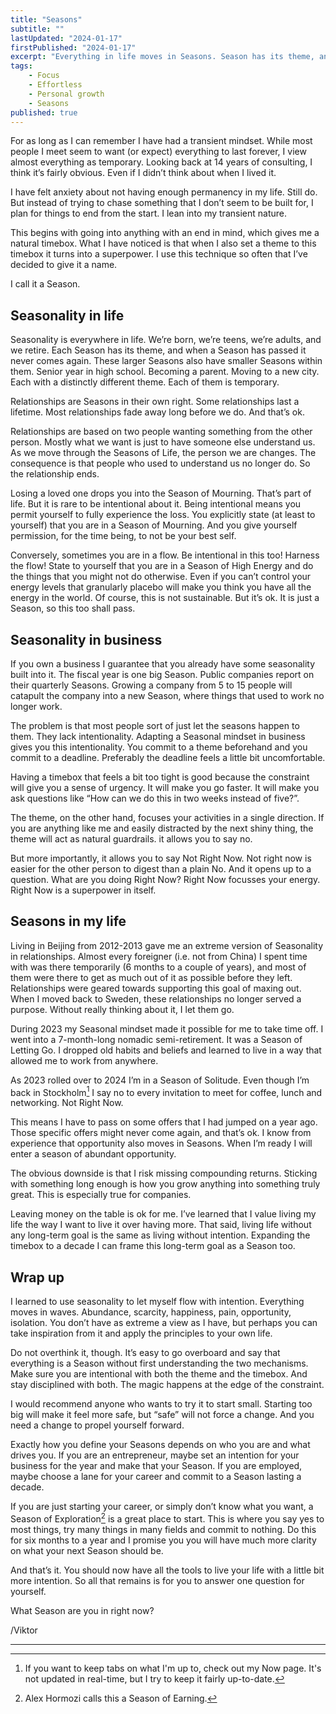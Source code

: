 ```yaml
---
title: "Seasons"
subtitle: ""
lastUpdated: "2024-01-17"
firstPublished: "2024-01-17"
excerpt: "Everything in life moves in Seasons. Season has its theme, and when a Season has passed it never comes again. Use fact in all areas of life to give yourself superpowers"
tags:
    - Focus
    - Effortless
    - Personal growth
    - Seasons
published: true
---
```



For as long as I can remember I have had a transient mindset. While most people I meet seem to want (or expect) everything to last forever, I view almost everything as temporary. Looking back at 14 years of consulting, I think it’s fairly obvious. Even if I didn’t think about when I lived it.

I have felt anxiety about not having enough permanency in my life. Still do. But instead of trying to chase something that I don’t seem to be built for, I plan for things to end from the start. I lean into my transient nature.

This begins with going into anything with an end in mind, which gives me a natural timebox. What I have noticed is that when I also set a theme to this timebox it turns into a superpower. I use this technique so often that I’ve decided to give it a name.

I call it a Season.

## Seasonality in life

Seasonality is everywhere in life. We’re born, we’re teens, we’re adults, and we retire. Each Season has its theme, and when a Season has passed it never comes again. These larger Seasons also have smaller Seasons within them. Senior year in high school. Becoming a parent. Moving to a new city. Each with a distinctly different theme. Each of them is temporary.

Relationships are Seasons in their own right. Some relationships last a lifetime. Most relationships fade away long before we do. And that’s ok.

Relationships are based on two people wanting something from the other person. Mostly what we want is just to have someone else understand us. As we move through the Seasons of Life, the person we are changes. The consequence is that people who used to understand us no longer do. So the relationship ends.

Losing a loved one drops you into the Season of Mourning. That’s part of life. But it is rare to be intentional about it. Being intentional means you permit yourself to fully experience the loss. You explicitly state (at least to yourself) that you are in a Season of Mourning. And you give yourself permission, for the time being, to not be your best self.

Conversely, sometimes you are in a flow. Be intentional in this too! Harness the flow! State to yourself that you are in a Season of High Energy and do the things that you might not do otherwise. Even if you can’t control your energy levels that granularly placebo will make you think you have all the energy in the world. Of course, this is not sustainable. But it’s ok. It is just a Season, so this too shall pass.

## Seasonality in business

If you own a business I guarantee that you already have some seasonality built into it. The fiscal year is one big Season. Public companies report on their quarterly Seasons. Growing a company from 5 to 15 people will catapult the company into a new Season, where things that used to work no longer work.

The problem is that most people sort of just let the seasons happen to them. They lack intentionality. Adapting a Seasonal mindset in business gives you this intentionality. You commit to a theme beforehand and you commit to a deadline. Preferably the deadline feels a little bit uncomfortable.

Having a timebox that feels a bit too tight is good because the constraint will give you a sense of urgency. It will make you go faster. It will make you ask questions like “How can we do this in two weeks instead of five?”.

The theme, on the other hand, focuses your activities in a single direction. If you are anything like me and easily distracted by the next shiny thing, the theme will act as natural guardrails. it allows you to say no.

But more importantly, it allows you to say Not Right Now. Not right now is easier for the other person to digest than a plain No. And it opens up to a question. What are you doing Right Now? Right Now focusses your energy. Right Now is a superpower in itself.

## Seasons in my life

Living in Beijing from 2012-2013 gave me an extreme version of Seasonality in relationships. Almost every foreigner (i.e. not from China) I spent time with was there temporarily (6 months to a couple of years), and most of them were there to get as much out of it as possible before they left. Relationships were geared towards supporting this goal of maxing out. When I moved back to Sweden, these relationships no longer served a purpose. Without really thinking about it, I let them go.

During 2023 my Seasonal mindset made it possible for me to take time off. I went into a 7-month-long nomadic semi-retirement. It was a Season of Letting Go. I dropped old habits and beliefs and learned to live in a way that allowed me to work from anywhere. 

As 2023 rolled over to 2024 I’m in a Season of Solitude. Even though I’m back in Stockholm[^1] I say no to every invitation to meet for coffee, lunch and networking. Not Right Now.

This means I have to pass on some offers that I had jumped on a year ago. Those specific offers might never come again, and that’s ok. I know from experience that opportunity also moves in Seasons. When I’m ready I will enter a season of abundant opportunity.

The obvious downside is that I risk missing compounding returns. Sticking with something long enough is how you grow anything into something truly great. This is especially true for companies.

Leaving money on the table is ok for me. I’ve learned that I value living my life the way I want to live it over having more. That said, living life without any long-term goal is the same as living without intention. Expanding the timebox to a decade I can frame this long-term goal as a Season too.

## Wrap up

I learned to use seasonality to let myself flow with intention. Everything moves in waves. Abundance, scarcity, happiness, pain, opportunity, isolation. You don’t have as extreme a view as I have, but perhaps you can take inspiration from it and apply the principles to your own life.

Do not overthink it, though. It’s easy to go overboard and say that everything is a Season without first understanding the two mechanisms. Make sure you are intentional with both the theme and the timebox. And stay disciplined with both. The magic happens at the edge of the constraint.

I would recommend anyone who wants to try it to start small. Starting too big will make it feel more safe, but “safe” will not force a change. And you need a change to propel yourself forward.

Exactly how you define your Seasons depends on who you are and what drives you. If you are an entrepreneur, maybe set an intention for your business for the year and make that your Season. If you are employed, maybe choose a lane for your career and commit to a Season lasting a decade.

If you are just starting your career, or simply don’t know what you want, a Season of Exploration[^2] is a great place to start. This is where you say yes to most things, try many things in many fields and commit to nothing. Do this for six months to a year and I promise you you will have much more clarity on what your next Season should be.

And that’s it. You should now have all the tools to live your life with a little bit more intention. So all that remains is for you to answer one question for yourself.

What Season are you in right now?

/Viktor

---

[^1]: If you want to keep tabs on what I'm up to, check out my Now page. It's not updated in real-time, but I try to keep it fairly up-to-date.

[^2]: Alex Hormozi calls this a Season of Earning.